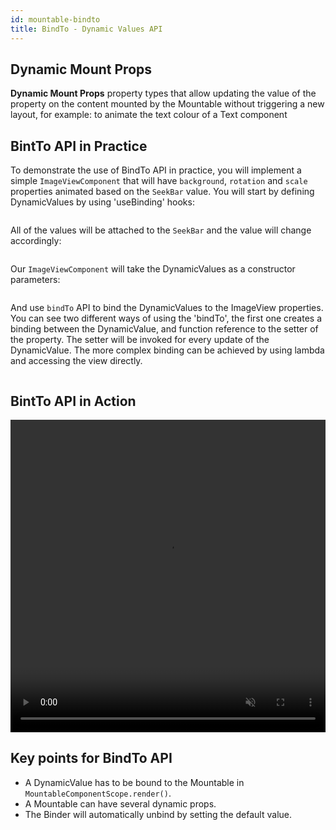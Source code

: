```yaml
---
id: mountable-bindto
title: BindTo - Dynamic Values API
---
```


## Dynamic Mount Props

**Dynamic Mount Props** property types that allow updating the value of the property on the content mounted by the Mountable without triggering a new layout, for example: to animate the text colour of a Text component

## BintTo API in Practice

To demonstrate the use of BindTo API in practice, you will implement a simple `ImageViewComponent` that will have `background`, `rotation` and `scale` properties animated based on the `SeekBar` value.
You will start by defining DynamicValues by using 'useBinding' hooks:

```kotlin file=sample/src/main/java/com/facebook/samples/litho/kotlin/mountables/bindto/MountableBindToExampleComponent.kt start=start_bindTo_useBinding_code end=end_bindTo_useBinding_code
```

All of the values will be attached to the `SeekBar` and the value will change accordingly:
```kotlin file=sample/src/main/java/com/facebook/samples/litho/kotlin/mountables/bindto/MountableBindToExampleComponent.kt start=start_bindTo_seekbar_code end=end_bindTo_seekbar_code
```

Our `ImageViewComponent` will take the DynamicValues as a constructor parameters:
```kotlin file=sample/src/main/java/com/facebook/samples/litho/kotlin/mountables/bindto/ImageViewComponent.kt start=start_bindTo_imagecomponent_code end=end_bindTo_imagecomponent_code
```

And use `bindTo` API to bind the DynamicValues to the ImageView properties. You can see two different ways of using the 'bindTo', the first one creates a binding between the DynamicValue, and function reference to the setter of the property. The setter will be invoked for every update of the DynamicValue.
The more complex binding can be achieved by using lambda and accessing the view directly.
```kotlin file=sample/src/main/java/com/facebook/samples/litho/kotlin/mountables/bindto/ImageViewComponent.kt start=start_bindTo_binding_code end=end_bindTo_binding_code
```

## BintTo API in Action

<video loop="true" autoplay="true" class="video" width="100%" height="500px" muted="true">
  <source type="video/webm" src={useBaseUrl("/videos/bindToAPI.mov")}></source>
  <p>Your browser does not support the video element.</p>
</video>


## Key points for BindTo API

- A DynamicValue has to be bound to the Mountable in `MountableComponentScope.render()`. 
- A Mountable can have several dynamic props.
- The Binder will automatically unbind by setting the default value.
